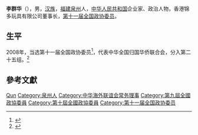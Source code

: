 '''李群华'''（{{bd|1941年|9月|}}），男，[[汉族|汉族]]，[[福建|福建]][[泉州|泉州]]人，[[中华人民共和国|中华人民共和国]]企业家、政治人物，香港锦多玩具有限公司董事长，[[第十一届全国政协委员|第十一届全国政协委员]]。

== 生平 ==
2008年，当选第十一届全国政协委员<ref>{{cite news|title=第十一届全国政协委员名单|url=http://www.indaa.com.cn/zt/2009qglh/zxzs/200903/t20090303_127573.html|accessdate=2013-04-09|newspaper=新华社北京1月25日电 中国人民政治协商会议第十一届全国委员会委员名单(共2237人，2008年1月25日政协第十届全国委员会常务委员会第二十次会议通过)|date=2008年1月25日|deadurl=yes|archiveurl=https://web.archive.org/web/20130928014403/http://www.indaa.com.cn/zt/2009qglh/zxzs/200903/t20090303_127573.html|archivedate=2013年9月28日|df=}}</ref>，代表中华全国归国华侨联合会，分入第二十五组。<ref>{{cite news|title=全国政协信息-李群华|url=http://www.cppcc.gov.cn/CMS/wylibary/showJcwyxtInfoWylibary.action?tabJcwyxt.guid=11W0008170&wytype=wjwy|accessdate=2013-04-11|newspaper=全国政协委员会|archive-date=2019-06-04|archive-url=https://web.archive.org/web/20190604154512/http://www.cppcc.gov.cn/CMS/wylibary/showJcwyxtInfoWylibary.action?tabJcwyxt.guid=11W0008170&wytype=wjwy|dead-url=no}}</ref>

== 參考文獻 ==
{{reflist}}

{{中国政治人物小作品}}
{{Navboxes 
| title  = 李群华在[[中华海外联谊会|中华海外联谊会]]的职务
| list1  =
{{中华海外联谊会第三届理事会}}
}}

{{Authority control}}
{{DEFAULTSORT:Li李}}
[[Category:李姓|Qun]]
[[Category:泉州人|Category:泉州人]]
[[Category:中华海外联谊会常务理事|Category:中华海外联谊会常务理事]]
[[Category:第九屆全國政協委員|Category:第九屆全國政協委員]]
[[Category:第十屆全國政協委員|Category:第十屆全國政協委員]]
[[Category:第十一届全国政协委员|Category:第十一届全国政协委员]]